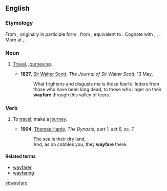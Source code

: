 ==English==

===Etymology===
From {{etyl|enm}} {{term|weyfaren|lang=enm}}, originally in participle form {{term|weyfarand|lang=enm}}, from {{etyl|ang}} {{term|wegfarende|weġfarende|wayfaring|lang=ang}}, equivalent to {{compound|way|faring|lang=-}}. Cognate with {{etyl|da|-}} {{term|vejfarende||wayfaring|lang=da}}, {{etyl|sv|-}} {{term|vägfarande||lang=sv}}, {{etyl|is|-}} {{term|vegfarandi||wayfaring|lang=is}}. More at {{l|en|way}}, {{l|en|fare}}.

===Noun===
{{en-noun|-}}

# {{archaic}} [[travel|Travel]], [[journeying]].
#*'''1827''', [[w:Sir_Walter_Scott|Sir Walter Scott]], ''The Journal of Sir Walter Scott'', 13 May,
#*:What frightens and disgusts me is those fearful letters from those who have been long dead, to those who linger on their '''wayfare''' through this valley of tears.

===Verb===
{{en-verb|wayfares|wayfaring|'''[[wayfore]]''' or '''[[wayfared]]'''|'''[[wayfaren]]''' or '''[[wayfared]]'''}}

# {{intransitive|archaic}} To [[travel]]; make a [[journey]].
#*'''1904''', [[w:Thomas_Hardy|Thomas Hardy]], ''The Dynasts'', part 1, act 6, sc. 7,
#*:The sea is their dry land,
#*:And, as on cobbles you, they '''wayfare''' there.

====Related terms====
*[[wayfarer]]
*[[wayfaring]]

[[vi:wayfare]]